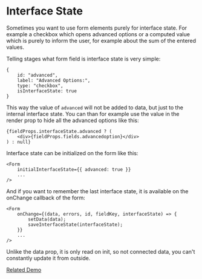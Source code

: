 # Interface State

Sometimes you want to use form elements purely for interface state. For example a 
checkbox which opens advanced options or a computed value which is purely to inform 
the user, for example about the sum of the entered values.

Telling stages what form field is interface state is very simple:

```
{
    id: "advanced",
    label: "Advanced Options:",
    type: "checkbox",
    isInterfaceState: true
}
```

This way the value of `advanced` will not be added to data, but just to the internal interface 
state. You can than for example use the value in the render prop to hide all the advanced 
options like this:

```
{fieldProps.interfaceState.advanced ? (
    <div>{fieldProps.fields.advancedoption}</div>
) : null}
```

Interface state can be initialized on the form like this:

```
<Form
    initialInterfaceState={{ advanced: true }}
    ...
/>
```

And if you want to remember the last interface state, it is available on the onChange 
callback of the form:

```
<Form
    onChange={(data, errors, id, fieldKey, interfaceState) => {
        setData(data);
        saveInterfaceState(interfaceState);
    }}
    ...
/>
```

Unlike the data prop, it is only read on init, so not connected data, you can't constantly 
update it from outside.

[Related Demo](https://stages-demo.vercel.app/interfacestate)